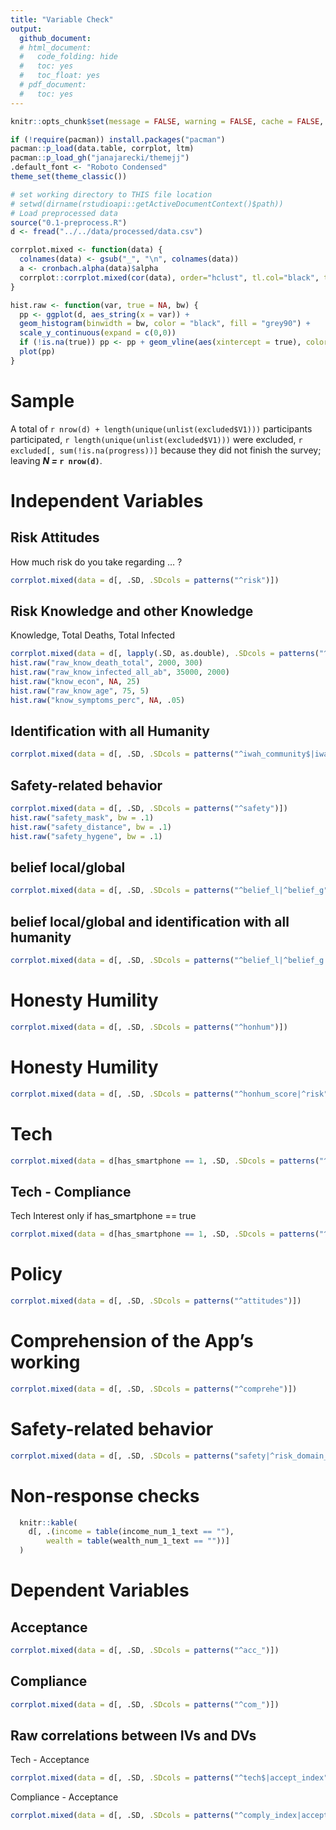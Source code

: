 ```yaml
---
title: "Variable Check"
output:
  github_document:
  # html_document:
  #   code_folding: hide
  #   toc: yes
  #   toc_float: yes
  # pdf_document:
  #   toc: yes
---
```


```r
knitr::opts_chunk$set(message = FALSE, warning = FALSE, cache = FALSE, out.width = "50%")
```

```r
if (!require(pacman)) install.packages("pacman")
pacman::p_load(data.table, corrplot, ltm)
pacman::p_load_gh("janajarecki/themejj")
.default_font <- "Roboto Condensed"
theme_set(theme_classic())

# set working directory to THIS file location
# setwd(dirname(rstudioapi::getActiveDocumentContext()$path))
# Load preprocessed data
source("0.1-preprocess.R")
d <- fread("../../data/processed/data.csv")

corrplot.mixed <- function(data) {
  colnames(data) <- gsub("_", "\n", colnames(data))
  a <- cronbach.alpha(data)$alpha 
  corrplot::corrplot.mixed(cor(data), order="hclust", tl.col="black", title= paste("Cronbach's alpha = ", round(a, 2)), mar=c(0,0,1,0))
}

hist.raw <- function(var, true = NA, bw) {
  pp <- ggplot(d, aes_string(x = var)) +
  geom_histogram(binwidth = bw, color = "black", fill = "grey90") +
  scale_y_continuous(expand = c(0,0))
  if (!is.na(true)) pp <- pp + geom_vline(aes(xintercept = true), color = "red", size = 2)
  plot(pp)
}
```

# Sample
A total of `r nrow(d) + length(unique(unlist(excluded$V1)))` participants participated, `r length(unique(unlist(excluded$V1)))` were excluded, `r excluded[, sum(!is.na(progress))]` because they did not finish the survey; leaving **_N =_ `r nrow(d)`**.



# Independent Variables
## Risk Attitudes
 How much risk do you take regarding ... ?
```r
corrplot.mixed(data = d[, .SD, .SDcols = patterns("^risk")])
```

## Risk Knowledge and other Knowledge
 Knowledge, Total Deaths, Total Infected
```r
corrplot.mixed(data = d[, lapply(.SD, as.double), .SDcols = patterns("^know")][, -c("know_symptoms", "know_symptoms_perc")])
hist.raw("raw_know_death_total", 2000, 300)
hist.raw("raw_know_infected_all_ab", 35000, 2000)
hist.raw("know_econ", NA, 25)
hist.raw("raw_know_age", 75, 5)
hist.raw("know_symptoms_perc", NA, .05)
```

## Identification with all Humanity
```r
corrplot.mixed(data = d[, .SD, .SDcols = patterns("^iwah_community$|iwah_swiss$|iwah_world$")])
```

## Safety-related behavior
```r
corrplot.mixed(data = d[, .SD, .SDcols = patterns("^safety")])
hist.raw("safety_mask", bw = .1)
hist.raw("safety_distance", bw = .1)
hist.raw("safety_hygene", bw = .1)

```

## belief local/global
```r
corrplot.mixed(data = d[, .SD, .SDcols = patterns("^belief_l|^belief_g")])
```

## belief local/global and identification with all humanity
```r
corrplot.mixed(data = d[, .SD, .SDcols = patterns("^belief_l|^belief_g|iwah_s|iwah_w")])
```

# Honesty Humility
```r
corrplot.mixed(data = d[, .SD, .SDcols = patterns("^honhum")])
```

# Honesty Humility
```r
corrplot.mixed(data = d[, .SD, .SDcols = patterns("^honhum_score|^risk")])
```


# Tech
```r
corrplot.mixed(data = d[has_smartphone == 1, .SD, .SDcols = patterns("^tech")][, -"tech_score"])
```

## Tech - Compliance
 Tech Interest only if has_smartphone == true
```r
corrplot.mixed(data = d[has_smartphone == 1, .SD, .SDcols = patterns("^tech")][, -"tech"])
```

# Policy
```r
corrplot.mixed(data = d[, .SD, .SDcols = patterns("^attitudes")])
```

# Comprehension of the App's working
```r
corrplot.mixed(data = d[, .SD, .SDcols = patterns("^comprehe")])
```

# Safety-related behavior
```r
corrplot.mixed(data = d[, .SD, .SDcols = patterns("safety|^risk_domain_health")])
```


# Non-response checks
```r
  knitr::kable(
    d[, .(income = table(income_num_1_text == ""),
        wealth = table(wealth_num_1_text == ""))]
  )
```



# Dependent Variables
## Acceptance
```r
corrplot.mixed(data = d[, .SD, .SDcols = patterns("^acc_")])
```

## Compliance
```r
corrplot.mixed(data = d[, .SD, .SDcols = patterns("^com_")])
```


## Raw correlations between IVs and DVs
 Tech - Acceptance
```r
corrplot.mixed(data = d[, .SD, .SDcols = patterns("^tech$|accept_index")])
```

  Compliance - Acceptance
```r
corrplot.mixed(data = d[, .SD, .SDcols = patterns("^comply_index|accept_index")])
```